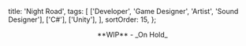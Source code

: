   title: 'Night Road',
  tags: [
    ['Developer', 'Game Designer', 'Artist', 'Sound Designer'],
    ['C#'],
    ['Unity'],
  ],
  sortOrder: 15,
};

<center>**WIP** - _On Hold_</center>
